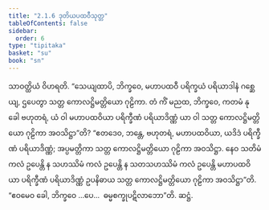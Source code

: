 ```yaml
---
title: "2.1.6 ဒုတိယပထဝီသုတ္တ"
tableOfContents: false
sidebar:
  order: 6
type: "tipitaka"
basket: "su"
book: "sn"
---
```



<DynamicBreadcrumb />

<Division number="79" book="sn" e="ch" v="18" p="291">

<Paragraph number="620" book="sn">
သာဝတ္ထိယံ ဝိဟရတိ. “သေယျထာပိ, ဘိက္ခဝေ, မဟာပထဝီ ပရိက္ခယံ ပရိယာဒါနံ ဂစ္ဆေယျ, ဌပေတွာ သတ္တ ကောလဋ္ဌိမတ္တိယော ဂုဠိကာ. တံ ကိံ မညထ, ဘိက္ခဝေ, ကတမံ နု ခေါ ဗဟုတရံ, ယံ ဝါ မဟာပထဝိယာ ပရိက္ခီဏံ ပရိယာဒိဏ္ဏံ ယာ ဝါ သတ္တ ကောလဋ္ဌိမတ္တိယော ဂုဠိကာ အဝသိဋ္ဌာ”တိ?
</Paragraph>

<Paragraph number="621" book="sn">
“ဧတဒေဝ, ဘန္တေ, ဗဟုတရံ, မဟာပထဝိယာ, ယဒိဒံ ပရိက္ခီဏံ ပရိယာဒိဏ္ဏံ; အပ္ပမတ္တိကာ သတ္တ ကောလဋ္ဌိမတ္တိယော ဂုဠိကာ အဝသိဋ္ဌာ. နေဝ သတိမံ ကလံ ဥပေန္တိ န သဟဿိမံ ကလံ ဥပေန္တိ န သတသဟဿိမံ ကလံ ဥပေန္တိ မဟာပထဝိယာ ပရိက္ခီဏံ ပရိယာဒိဏ္ဏံ ဥပနိဓာယ သတ္တ ကောလဋ္ဌိမတ္တိယော ဂုဠိကာ အဝသိဋ္ဌာ”တိ. “ဧဝမေဝ ခေါ, ဘိက္ခဝေ …ပေ…  ဓမ္မစက္ခုပဋိလာဘော”တိ.

</Paragraph>
</Division>

<Paragraph number="622" type="center" book="sn">
ဆဋ္ဌံ.
</Paragraph>